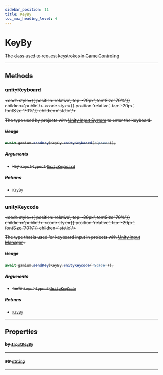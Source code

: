 ```yaml
---
sidebar_position: 11
title: KeyBy
toc_max_heading_level: 4
---
```


# KeyBy <s generated />

The class used to request keystrokes in [Game Controling](gamium/client/game-control)

<hr class="solid" />  <s generated />

## Methods <s generated />

### unityKeyboard <s generated />

<s childtag /> <code style={{ position:'relative', top:'-20px', fontSize:'70%'}} children='public'/> <code style={{ position:'relative', top:'-20px', fontSize:'70%'}} children='static'/> <s generated />

The type used by projects with [Unity Input System]( https://docs.unity3d.com/Packages/com.unity.inputsystem@latest) to enter the keyboard.

##### Usage

```ts
await gamium.sendKey(KeyBy.unityKeyboard('Space'));
```

##### Arguments <s generated />

- key `keyof` `typeof` [`UnityKeyboard`]( ../enums/unity-keyboard) <s generated />

##### Returns <s generated />

- [`KeyBy`]( key-by) <s generated />

<hr class="solid" />  <s generated />

### unityKeycode <s generated />

<s childtag /> <code style={{ position:'relative', top:'-20px', fontSize:'70%'}} children='public'/> <code style={{ position:'relative', top:'-20px', fontSize:'70%'}} children='static'/> <s generated />

The type that is used for keyboard input in projects with [Unity Input Manager]( https://docs.unity3d.com/Manual/class-InputManager.html) .

##### Usage

```ts
await gamium.sendKey(KeyBy.unityKeycode('Space'));
```

##### Arguments <s generated />

- code `keyof` `typeof` [`UnityKeyCode`]( ../enums/unity-key-code) <s generated />

##### Returns <s generated />

- [`KeyBy`]( key-by) <s generated />

<hr class="solid" />  <s generated />

## Properties <s generated />

#### by [`InputKeyBy`]( ../enums/input-key-by) <s generated />

<hr class="solid" />  <s generated />

#### str [`string`]( https://developer.mozilla.org/en-US/docs/Web/JavaScript/Reference/Global_Objects/String) <s generated />

<hr class="solid" />  <s generated />

